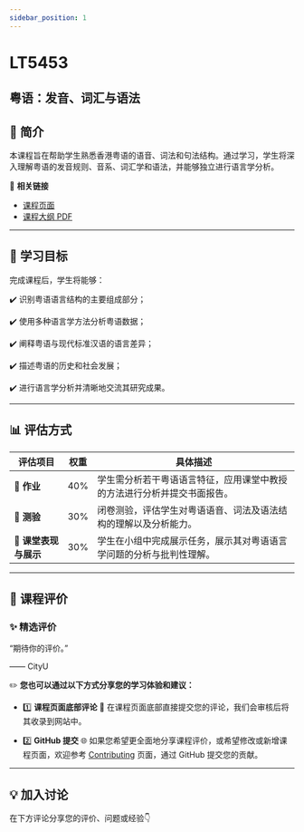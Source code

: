 ```yaml
---
sidebar_position: 1
---
```


# LT5453
## 粤语：发音、词汇与语法

## **📘 简介**
本课程旨在帮助学生熟悉香港粤语的语音、词法和句法结构。通过学习，学生将深入理解粤语的发音规则、音系、词汇学和语法，并能够独立进行语言学分析。

🔗 **相关链接**
- [课程页面](https://www.cityu.edu.hk/catalogue/pg/202425/course/LT5453.htm)
- [课程大纲 PDF](https://www.cityu.edu.hk/catalogue/pg/202425/course/LT5453.pdf)

---

## **🎯 学习目标**

完成课程后，学生将能够：

✔️ 识别粤语语言结构的主要组成部分；

✔️ 使用多种语言学方法分析粤语数据；

✔️ 阐释粤语与现代标准汉语的语言差异；

✔️ 描述粤语的历史和社会发展；

✔️ 进行语言学分析并清晰地交流其研究成果。

---

## **📊 评估方式**

| **评估项目**              | **权重** | **具体描述**                                                                                     |
|--------------------------|---------|-----------------------------------------------------------------------------------------------|
| **📖 作业**               | 40%     | 学生需分析若干粤语语言特征，应用课堂中教授的方法进行分析并提交书面报告。                                    |
| **📝 测验**               | 30%     | 闭卷测验，评估学生对粤语语音、词法及语法结构的理解以及分析能力。                                          |
| **🎤 课堂表现与展示**        | 30%     | 学生在小组中完成展示任务，展示其对粤语语言学问题的分析与批判性理解。                                        |

---

## **💬 课程评价**

### ✨ **精选评价**
<div className={commentStyles.commentBox}>
    <p className={commentStyles.commentText}>
        “期待你的评价。”
    </p>
    <p className={commentStyles.commentAuthor}>—— CityU</p>
</div>

✏️ **您也可以通过以下方式分享您的学习体验和建议：**

- 1️⃣ **课程页面底部评论**
💬 在课程页面底部直接提交您的评论，我们会审核后将其收录到网站中。

- 2️⃣ **GitHub 提交**
🌐 如果您希望更全面地分享课程评价，或希望修改或新增课程页面，欢迎参考 [Contributing](https://penjc.github.io/CityU/contributing) 页面，通过 GitHub 提交您的贡献。

---

## **💡 加入讨论**

在下方评论分享您的评价、问题或经验👇
<Utterances />
